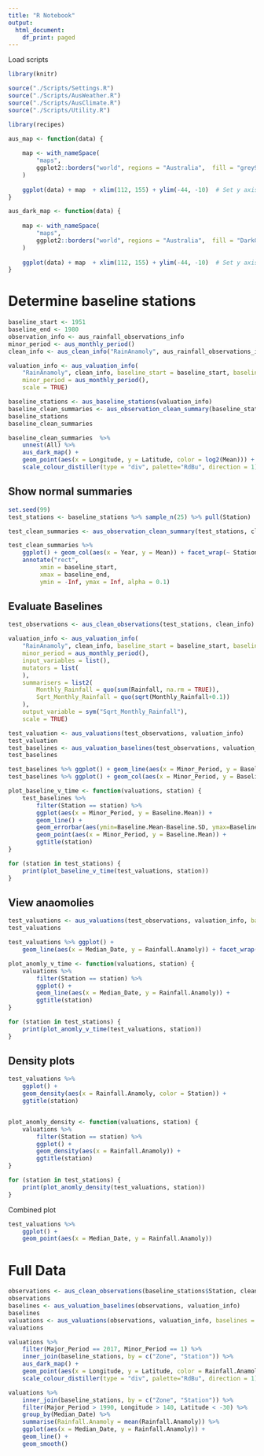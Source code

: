 ```yaml
---
title: "R Notebook"
output:
  html_document:
    df_print: paged
---
```


Load scripts

```r

library(knitr)

source("./Scripts/Settings.R")
source("./Scripts/AusWeather.R")
source("./Scripts/AusClimate.R")
source("./Scripts/Utility.R")

library(recipes)

aus_map <- function(data) {
    
    map <- with_nameSpace(
        "maps", 
        ggplot2::borders("world", regions = "Australia",  fill = "grey90", colour = "black")
    )
    
    ggplot(data) + map  + xlim(112, 155) + ylim(-44, -10)  # Set y axis limits
}

aus_dark_map <- function(data) {
    
    map <- with_nameSpace(
        "maps", 
        ggplot2::borders("world", regions = "Australia",  fill = "DarkGrey", colour = "black")
    )
    
    ggplot(data) + map  + xlim(112, 155) + ylim(-44, -10)  # Set y axis limits
}

```

# Determine baseline stations

```r

baseline_start <- 1951
baseline_end <- 1980
observation_info <- aus_rainfall_observations_info
minor_period <- aus_monthly_period()
clean_info <- aus_clean_info("RainAnamoly", aus_rainfall_observations_info, yearly_present_target = 350, clean_years_target = 50)

valuation_info <- aus_valuation_info(
    "RainAnamoly", clean_info, baseline_start = baseline_start, baseline_end = baseline_end, 
    minor_period = aus_monthly_period(), 
    scale = TRUE)

baseline_stations <- aus_baseline_stations(valuation_info)
baseline_clean_summaries <- aus_observation_clean_summary(baseline_stations$Station, clean_info) %>% filter(Clean)
baseline_stations
baseline_clean_summaries 

```

```r

baseline_clean_summaries  %>% 
    unnest(All) %>%
    aus_dark_map() + 
    geom_point(aes(x = Longitude, y = Latitude, color = log2(Mean))) +
    scale_colour_distiller(type = "div", palette="RdBu", direction = 1)
```

## Show normal summaries

```r

set.seed(99)
test_stations <- baseline_stations %>% sample_n(25) %>% pull(Station)

test_clean_summaries <- aus_observation_clean_summary(test_stations, clean_info) %>% unnest(Clean_Yearly) %>% filter(Year_Clean)

test_clean_summaries %>%
    ggplot() + geom_col(aes(x = Year, y = Mean)) + facet_wrap(~ Station) + 
    annotate("rect", 
         xmin = baseline_start, 
         xmax = baseline_end, 
         ymin = -Inf, ymax = Inf, alpha = 0.1)


```

## Evaluate Baselines

```r

test_observations <- aus_clean_observations(test_stations, clean_info)

valuation_info <- aus_valuation_info(
    "RainAnamoly", clean_info, baseline_start = baseline_start, baseline_end = baseline_end, 
    minor_period = aus_monthly_period(),
    input_variables = list(),
    mutators = list(
    ),
    summarisers = list2(
        Monthly_Rainfall = quo(sum(Rainfall, na.rm = TRUE)),
        Sqrt_Monthly_Rainfall = quo(sqrt(Monthly_Rainfall+0.1))
    ),
    output_variable = sym("Sqrt_Monthly_Rainfall"),
    scale = TRUE)

test_valuation <- aus_valuations(test_observations, valuation_info)
test_valuation
test_baselines <- aus_valuation_baselines(test_observations, valuation_info)
test_baselines

```

```r

test_baselines %>% ggplot() + geom_line(aes(x = Minor_Period, y = Baseline.Mean)) + facet_wrap(~ Station) + ggtitle("Test Baselines means")
test_baselines %>% ggplot() + geom_col(aes(x = Minor_Period, y = Baseline.N)) + facet_wrap(~ Station) + ggtitle("Test Baselines Observations")

plot_baseline_v_time <- function(valuations, station) {
    test_baselines %>% 
        filter(Station == station) %>% 
        ggplot(aes(x = Minor_Period, y = Baseline.Mean)) + 
        geom_line() + 
        geom_errorbar(aes(ymin=Baseline.Mean-Baseline.SD, ymax=Baseline.Mean+Baseline.SD), width=.1) +
        geom_point(aes(x = Minor_Period, y = Baseline.Mean)) +
        ggtitle(station)
}

for (station in test_stations) {
    print(plot_baseline_v_time(test_valuations, station))
}


```

## View anaomolies

```r

test_valuations <- aus_valuations(test_observations, valuation_info, baselines = test_baselines)
test_valuations

```

```r

test_valuations %>% ggplot() + 
    geom_line(aes(x = Median_Date, y = Rainfall.Anamoly)) + facet_wrap(~ Station) + ggtitle("Test Baselines means")

plot_anomly_v_time <- function(valuations, station) {
    valuations %>% 
        filter(Station == station) %>% 
        ggplot() + 
        geom_line(aes(x = Median_Date, y = Rainfall.Anamoly)) + 
        ggtitle(station)
}

for (station in test_stations) {
    print(plot_anomly_v_time(test_valuations, station))
}


```

## Density plots

```r

test_valuations %>% 
    ggplot() + 
    geom_density(aes(x = Rainfall.Anamoly, color = Station)) + 
    ggtitle(station)


plot_anomly_density <- function(valuations, station) {
    valuations %>% 
        filter(Station == station) %>% 
        ggplot() + 
        geom_density(aes(x = Rainfall.Anamoly)) + 
        ggtitle(station)
}

for (station in test_stations) {
    print(plot_anomly_density(test_valuations, station))
}


```

Combined plot

```r

test_valuations %>% 
    ggplot() + 
    geom_point(aes(x = Median_Date, y = Rainfall.Anamoly)) 

```

# Full Data

```r

observations <- aus_clean_observations(baseline_stations$Station, clean_info)
observations
baselines <- aus_valuation_baselines(observations, valuation_info)
baselines
valuations <- aus_valuations(observations, valuation_info, baselines = baselines)
valuations

```

```r

valuations %>%
    filter(Major_Period == 2017, Minor_Period == 1) %>%
    inner_join(baseline_stations, by = c("Zone", "Station")) %>%
    aus_dark_map() + 
    geom_point(aes(x = Longitude, y = Latitude, color = Rainfall.Anamoly)) +
    scale_colour_distiller(type = "div", palette="RdBu", direction = 1)

```

```r

valuations %>%
    inner_join(baseline_stations, by = c("Zone", "Station")) %>%
    filter(Major_Period > 1990, Longitude > 140, Latitude < -30) %>%
    group_by(Median_Date) %>%
    summarise(Rainfall.Anamoly = mean(Rainfall.Anamoly)) %>%
    ggplot(aes(x = Median_Date, y = Rainfall.Anamoly)) +
    geom_line() +
    geom_smooth()
    

```